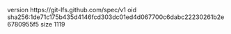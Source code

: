 version https://git-lfs.github.com/spec/v1
oid sha256:1de71c175b435d4146fcd303dc01ed4d067700c6dabc22230261b2e6780955f5
size 1119
